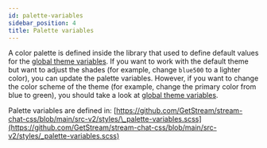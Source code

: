 ```yaml
---
id: palette-variables
sidebar_position: 4
title: Palette variables
---
```



A color palette is defined inside the library that used to define default values for the [global theme variables](./global-variables.mdx). If you want to work with the default theme but want to adjust the shades (for example, change `blue500` to a lighter color), you can update the palette variables. However, if you want to change the color scheme of the theme (for example, change the primary color from blue to green), you should take a look at [global theme variables](./global-variables.mdx).

[//]: # '#SLOT-autogenerated-palette-variables'

Palette variables are defined in: [https://github.com/GetStream/stream-chat-css/blob/main/src-v2/styles/\_palette-variables.scss](https://github.com/GetStream/stream-chat-css/blob/main/src-v2/styles/_palette-variables.scss)
